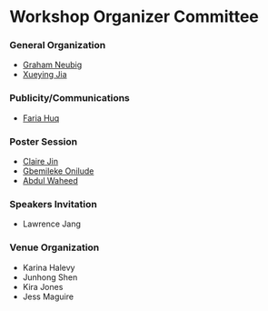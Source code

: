 # Workshop Organizer Committee


### General Organization
 - [Graham Neubig](https://www.phontron.com/)
 - [Xueying Jia](https://clover-tractor-519.notion.site/)

### Publicity/Communications
 - [Faria Huq](https://oaishi.github.io/)

### Poster Session
 - [Claire Jin](https://www.linkedin.com/in/claire-jin-a1474420a)
 - [Gbemileke Onilude](https://www.linkedin.com/in/gbemileke-onilude-242ba8b2/)
 - [Abdul Waheed](https://macabdul9.github.io/)

### Speakers Invitation
 - Lawrence Jang

### Venue Organization
 - Karina Halevy
 - Junhong Shen
 - Kira Jones
 - Jess Maguire